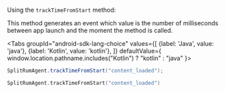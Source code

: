 
Using the `trackTimeFromStart` method:

This method generates an event which value is the number of milliseconds between app launch and the moment the method is called.

<Tabs
  groupId="android-sdk-lang-choice"
  values={[
    {label: 'Java', value: 'java'},
    {label: 'Kotlin', value: 'kotlin'},
  ]} defaultValue={ window.location.pathname.includes("Kotlin") ? "kotlin" : "java" }>
  <TabItem value="java">

```java
SplitRumAgent.trackTimeFromStart("content_loaded");
```

  </TabItem>
  <TabItem value="kotlin">

```kotlin
SplitRumAgent.trackTimeFromStart("content_loaded")
```

  </TabItem>
</Tabs>